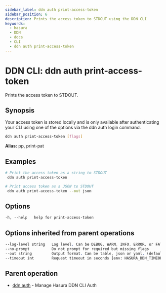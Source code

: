 ```yaml
---
sidebar_label: ddn auth print-access-token
sidebar_position: 6
description: Prints the access token to STDOUT using the DDN CLI
keywords:
  - hasura
  - DDN
  - docs
  - CLI
  - ddn auth print-access-token
---
```


# DDN CLI: ddn auth print-access-token

Prints the access token to STDOUT.

## Synopsis

Your access token is stored locally and is only available after authenticating your CLI using one of the options via the ddn auth login command.

```bash
ddn auth print-access-token [flags]
```

**Alias:** pp, print-pat

## Examples

```bash
# Print the access token as a string to STDOUT
 ddn auth print-access-token

# Print access token as a JSON to STDOUT
 ddn auth print-access-token --out json
```

## Options

```sass
-h, --help   help for print-access-token
```

## Options inherited from parent operations

```sass
--log-level string   Log level. Can be DEBUG, WARN, INFO, ERROR, or FATAL. (default "INFO")
--no-prompt          Do not prompt for required but missing flags
--out string         Output format. Can be table, json or yaml. (default "table")
--timeout int        Request timeout in seconds [env: HASURA_DDN_TIMEOUT] (default 100)
```

## Parent operation

- [ddn auth](/reference/cli/commands/ddn_auth) - Manage Hasura DDN CLI Auth
